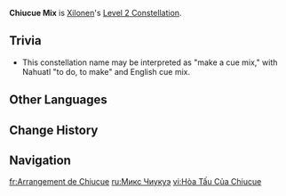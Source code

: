 {{Constellation Infobox
|image         = Constellation Chiucue Mix.png
|character     = Xilonen
|level         = 2
|description   = Xilonen's {{Color|Geo}} Source Sample will always remain active. Additionally, when her Source Samples activate, all nearby party members will gain effects corresponding to the active Source Sample that matches their Elemental Type:<br><ul><li>{{Color|Geo}}: DMG +50%.</li><li>{{Color|Pyro}}: ATK +45%.</li><li>{{Color|Hydro}}: Max HP +45%.</li><li>{{Color|Cryo}}: CRIT DMG +60%.</li><li>{{Color|Electro}}: Restore 25 Energy, decrease Elemental Burst CD by 6s.</li></ul>
|scale_att1    = 
|scale_att2    = 
|utility1      = DMG Bonus
|utility2      = ATK Increase
|utility3      = Max HP Increase
|utility4      = CRIT DMG
|utility5      = Energy Generation
|utility6      = CD Reduction
}}
'''Chiucue Mix''' is [[Xilonen]]'s [[Level 2 Constellation]].
<!--
==Gameplay Notes==
--><!--
==Preview==
{Preview
|file = Chiucue Mix Preview
}
-->
==Trivia==
* This constellation name may be interpreted as "make a cue mix," with Nahuatl ''{{wt|chihua}}'' "to do, to make" and English cue mix.

==Other Languages==
{{Other Languages
|en       = Chiucue Mix
|zhs      = 献予灼原的五重奏
|zhs_rm   = Xiànyǔ Zhuóyuán de Wǔchóngzòu
|zht      = 獻予灼原的五重奏
|zht_rm   = Xiànyǔ Zhuóyuán de Wǔchóngzòu
|zh_tl    = 
|ja       = 焼け野に捧げる五重奏
|ja_rm    = Yakeno ni Sasageru Gojuusou
|ja_tl    = 
|ko       = 불타는 들판에 바치는 오중주
|ko_rm    = 
|ko_tl    = 
|es       = Quinteto de Chiucue
|es_tl    = Chiucue Quintet
|fr       = Arrangement de Chiucue
|fr_tl    = Chiucue Arrangement
|ru       = Микс Чиукуэ
|ru_tl    = Chiucue Mix
|th       = Chiucue Mix
|vi       = Hòa Tấu Của Chiucue
|vi_tl    = 
|de       = Der glühenden Wildnis gewidmetes Quintett
|de_tl    = Quintet Dedicated to the Glowing Wilderness
|id       = Chiucue Mix
|pt       = Mix Chiucue
|pt_tl    = 
|tr       = Chiucue Miksi
|tr_tl    = Chiucue Mix
|it       = Mixaggio di Chiucue
|it_tl    = 
}}

==Change History==
{{Change History|5.1}}

==Navigation==
{{Talent Navbox|Xilonen}}

[[fr:Arrangement de Chiucue]]
[[ru:Микс Чиукуэ]]
[[vi:Hòa Tấu Của Chiucue]]